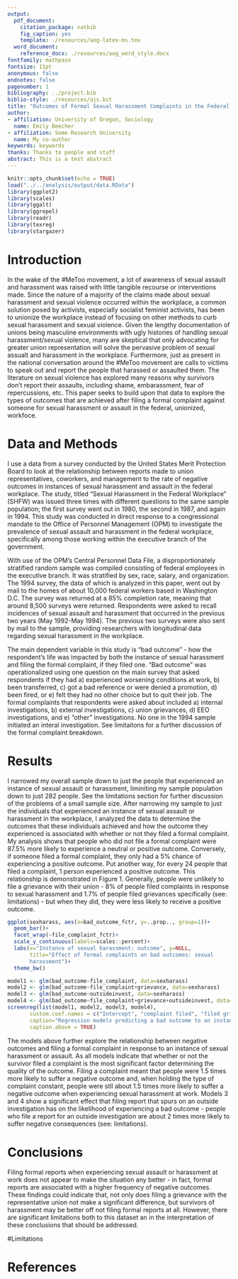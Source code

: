 ```yaml
---
output:
  pdf_document:
    citation_package: natbib
    fig_caption: yes
    template: ./resources/aog-latex-ms.tex
  word_document:
    reference_docx: ./resources/aog_word_style.docx
fontfamily: mathpazo
fontsize: 11pt
anonymous: false
endnotes: false
pagenumber: 1
bibliography: ../project.bib
biblio-style: ./resources/ajs.bst
title: "Outcomes of Formal Sexual Harassment Complaints in the Federal Workplace"
author:
- affiliation: University of Oregon, Sociology
  name: Emily Beecher
- affiliation: Some Research University
  name: My co-author
keywords: keywords
thanks: Thanks to people and stuff
abstract: This is a test abstract
---
```

```r
knitr::opts_chunk$set(echo = TRUE)
load("../../analysis/output/data.RData")
library(ggplot2)
library(scales)
library(ggalt)
library(ggrepel)
library(readr)
library(texreg)
library(stargazer)
```


# Introduction

In the wake of the #MeToo movement, a lot of awareness of sexual assault and harassment was raised with little tangible recourse or interventions made. Since the nature of a majority of the claims made about sexual harassment and sexual violence occurred within the workplace, a common solution posed by activists, especially socialist feminist activists, has been to unionize the workplace instead of focusing on other methods to curb sexual harassment and sexual violence. Given the lengthy documentation of unions being masculine environments with ugly histories of handling sexual harassment/sexual violence, many are skeptical that only advocating for greater union representation will solve the pervasive problem of sexual assualt and harassment in the workplace. Furthermore, just as present in the national conversation around the #MeToo movement are calls to victims to speak out and report the people that harassed or assaulted them. The literature on sexual violence has explored many reasons why survivors don't report their assaults, including shame, embarassment, fear of repercussions, etc. This paper seeks to build upon that data to explore the types of outcomes that are achieved after filing a formal complaint against someone for sexual harassment or assault in the federal, unionized, workfoce.

# Data and Methods

I use a data from a survey conducted by the United States Merit Protection Board to look at the relationship between reports made to union representatives, coworkers, and management to the rate of negative outcomes in instances of sexual harassment and assault in the federal workplace. The study, titled "Sexual Harassment in the Federal Workplace" (SHFW) was issued three times with different questions to the same sample population; the first survey went out in 1980, the second in 1987, and again in 1994. This study was conducted in direct response to a congressional mandate to the Office of Personnel Management (OPM) to investigate the prevalence of sexual assault and harassment in the federal workplace, specifically among those working within the executive branch of the government.

With use of the OPM's Central Personnel Data File, a disproportionately stratified random sample was compiled consisting of federal employees in the executive branch. It was stratified by sex, race, salary, and organization. The 1994 survey, the data of which is analyzed in this paper, went out by mail to the homes of about 10,000 federal workers based in Washington D.C. The survey was returned at a 85% completion rate, meaning that around 8,500 surveys were returned. Respondents were asked to recall incidences of sexual assault and harassment that occurred in the previous two years (May 1992-May 1994). The previous two surveys were also sent by mail to the sample, providing researchers with longitudinal data regarding sexual harassment in the workplace.

The main dependent variable in this study is "bad outcome" - how the respondent's life was impacted by both the instance of sexual harassment and filing the formal complaint, if they filed one. "Bad outcome" was operationalized using one question on the main survey that asked respondents if they had a) experienced worsening conditions at work, b) been transferred, c) got a bad reference or were denied a promotion, d) been fired, or e) felt they had no other choice but to quit their job. The formal complaints that respondents were asked about included a) internal investigations, b) external investigations, c) union grievances, d) EEO investigations, and e) "other" investigations. No one in the 1994 sample initiated an interal investigation. See limitaitons for a further discussion of the formal complaint breakdown.

# Results

I narrowed my overall sample down to just the people that experienced an instance of sexual assault or harassment, liminiting my sample population down to just 282 people. See the limitations section for further discussion of the problems of a small sample size.
After narrowing my sample to just the individuals that experienced an instance of sexual assault or harassment in the workplace, I analyzed the data to determine the outcomes that these individuals achieved and how the outcome they experienced is associated with whether or not they filed a formal complaint. My analysis shows that people who did not file a formal complaint were 87.5% more likely to experience a neutral or positive outcome. Conversely, if someone filed a formal complaint, they only had a 5% chance of experiencing a positive outcome. Put another way, for every 24 people that filed a complaint, 1 person experienced a positive outcome. This relationship is demonstrated in Figure 1. Generally, people were unlikely to file a grievance with their union - 8% of people filed complaints in response to sexual harassment and 1.7% of people filed grievances specifically (see: limitations) - but when they did, they were less likely to receive a positive outcome.

```r
ggplot(sexharass, aes(x=bad_outcome_fctr, y=..prop.., group=1))+
  geom_bar()+
  facet_wrap(~file_complaint_fctr)+
  scale_y_continuous(labels=scales::percent)+
  labs(x="Instance of sexual harassment: outcome", y=NULL, 
       title="Effect of formal complaints on bad outcomes: sexual 
       harassment")+
  theme_bw()
```

```r
model1 <- glm(bad_outcome~file_complaint, data=sexharass)
model2 <- glm(bad_outcome~file_complaint+grievance, data=sexharass)
model3 <- glm(bad_outcome~outsideinvest, data=sexharass)
model4 <- glm(bad_outcome~file_complaint+grievance+outsideinvest, data=sexharass)
screenreg(list(model1, model2, model3, model4),
       custom.coef.names = c("Intercept", "complaint filed", "filed grievance", "outside investigation"),
       caption="Regression models predicting a bad outcome to an instance of sexual harassment",
       caption.above = TRUE)
```

The models above further explore the relationship between negative outcomes and filing a formal complaint in response to an instance of sexual harassment or assault. As all models indicate that whether or not the survivor filed a complaint is the most significant factor determining the quality of the outcome. Filing a complaint meant that people were 1.5 times more likely to suffer a negative outcome and, when holding the type of complaint constant, people were stll about 1.5 times more likely to suffer a negative outcome when experiencing sexual harassment at work. Models 3 and 4 show a significant effect that filing report that spurs on an outside investigation has on the likelihood of experiencing a bad outcome - people who file a report for an outside investigation are about 2 times more likely to suffer negative consequences (see: limitations).

# Conclusions
Filing formal reports when experiencing sexual assault or harassment at work does not appear to make the situation any better - in fact, formal reports are associated with a higher frequency of negative outcomes. These findings could indicate that, not only does filing a grievance with the representative union not make a significant difference, but survivors of harassment may be better off not filing formal reports at all. However, there are significant limitations both to this dataset an in the interpretation of these conclusions that should be addressed.

#Limitations

# References
